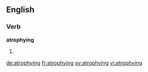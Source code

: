 ==English==

===Verb===
'''atrophying'''

# {{present participle of|atrophy}}

[[de:atrophying]]
[[fr:atrophying]]
[[sv:atrophying]]
[[vi:atrophying]]